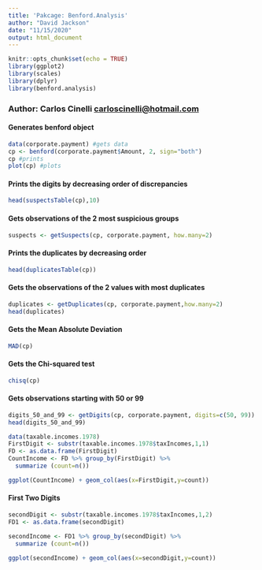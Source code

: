 ```yaml
---
title: 'Pakcage: Benford.Analysis'
author: "David Jackson"
date: "11/15/2020"
output: html_document
---
```


```r
knitr::opts_chunk$set(echo = TRUE)
library(ggplot2)
library(scales)
library(dplyr)
library(benford.analysis)
```

### Author: Carlos Cinelli <carloscinelli@hotmail.com>
#### Generates benford object

```r
data(corporate.payment) #gets data
cp <- benford(corporate.payment$Amount, 2, sign="both") 
cp #prints 
plot(cp) #plots
```

#### Prints the digits by decreasing order of discrepancies

```r
head(suspectsTable(cp),10) 
```

#### Gets observations of the 2 most suspicious groups

```r
suspects <- getSuspects(cp, corporate.payment, how.many=2) 
```

#### Prints the duplicates by decreasing order

```r
head(duplicatesTable(cp))
```

#### Gets the observations of the 2 values with most duplicates

```r
duplicates <- getDuplicates(cp, corporate.payment,how.many=2)
head(duplicates)
```

#### Gets the Mean Absolute Deviation

```r
MAD(cp)
```


#### Gets the Chi-squared test


```r
chisq(cp)
```

#### Gets observations starting with 50 or 99 

```r
digits_50_and_99 <- getDigits(cp, corporate.payment, digits=c(50, 99))
head(digits_50_and_99)
```
```r
data(taxable.incomes.1978)
FirstDigit <- substr(taxable.incomes.1978$taxIncomes,1,1)
FD <- as.data.frame(FirstDigit)
CountIncome <- FD %>% group_by(FirstDigit) %>%
  summarize (count=n())
```
```r
ggplot(CountIncome) + geom_col(aes(x=FirstDigit,y=count))
```
#### First Two Digits

```r
secondDigit <- substr(taxable.incomes.1978$taxIncomes,1,2)
FD1 <- as.data.frame(secondDigit)
```

```r
secondIncome <- FD1 %>% group_by(secondDigit) %>%
  summarize (count=n())
```
```r
ggplot(secondIncome) + geom_col(aes(x=secondDigit,y=count))
```




